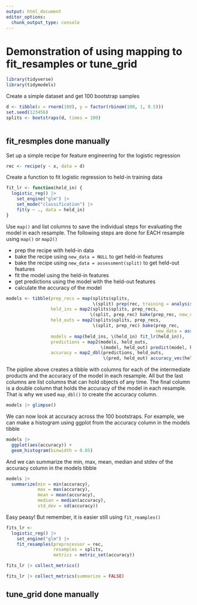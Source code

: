 ```yaml
---
output: html_document
editor_options: 
  chunk_output_type: console
---
```


# Demonstration of using mapping to fit_resamples or tune_grid

```r
library(tidyverse)
library(tidymodels)
```


Create a simple dataset and get 100 bootstrap samples
```r
d <- tibble(x = rnorm(100), y = factor(rbinom(100, 1, 0.5)))
set.seed(123456)
splits <- bootstraps(d, times = 100)



```  


## fit_resmples done manually

Set up a simple recipe for feature engineering for the logistic regression
```r
rec <- recipe(y ~ x, data = d)
```

Create a function to fit logistic regression to held-in training data
```r
fit_lr <- function(held_in) {
  logistic_reg() |> 
    set_engine("glm") |> 
    set_mode("classification") |> 
    fit(y ~ ., data = held_in)
}
```


Use `map()` and list columns to save the individual steps for evaluating the model in each resample.  The following steps are done for EACH resample using `map()` or `map2()`

- prep the recipe with held-in data
- bake the recipe using `new_data = NULL` to get held-in features
- bake the recipe using `new_data = assessment(split)` to get held-out features
- fit the model using the held-in features
- get predictions using the model with the held-out features
- calculate the accuracy of the model

```r
models <- tibble(prep_recs = map(splits$splits, 
                                 \(split) prep(rec, training = analysis(split))),
                 held_ins = map2(splits$splits, prep_recs, 
                                \(split, prep_rec) bake(prep_rec, new_data = NULL)),
                 held_outs = map2(splits$splits, prep_recs, 
                                 \(split, prep_rec) bake(prep_rec, 
                                                         new_data = assessment(split))),
                 models = map(held_ins, \(held_in) fit_lr(held_in)),
                 predictions = map2(models, held_outs, 
                                    \(model, held_out) predict(model, held_out, type = "class")),
                 accuracy = map2_dbl(predictions, held_outs, 
                                     \(pred, held_out) accuracy_vec(held_out$y, pred$.pred_class)))
```

The pipline above creates a tibble with columns for each of the intermediate products and the accuracy of the model in each resample.  All but the last columns are list columns that can hold objects of any time.  The final column is a double column that holds the accuracy of the model in each resample.  That is why we used `map_dbl()` to create the accuracy column.
```r
models |> glimpse()
```


We can now look at accuracy across the 100 bootstraps.  For example, we can make a histogram using ggplot from the accuracy column in the models tibble
```r
models |> 
  ggplot(aes(accuracy)) +
  geom_histogram(binwidth = 0.05)
```

And we can summarize the min, max, mean, median and stdev of the accuracy column in the models tibble
```r
models |> 
  summarize(min = min(accuracy), 
            max = max(accuracy), 
            mean = mean(accuracy), 
            median = median(accuracy),
            std_dev = sd(accuracy))
```

Easy peasy!  But remember, it is easier still using `fit_reamples()`

```r
fits_lr <-
  logistic_reg() |> 
    set_engine("glm") |> 
    fit_resamples(preprocessor = rec, 
                  resamples = splits, 
                  metrics = metric_set(accuracy))

fits_lr |> collect_metrics()

fits_lr |> collect_metrics(summarize = FALSE)
```


## tune_grid done manually


